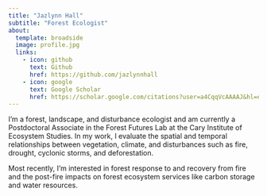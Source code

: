 ```yaml
---
title: "Jazlynn Hall"
subtitle: "Forest Ecologist"
about:
  template: broadside
  image: profile.jpg
  links:
    - icon: github
      text: Github
      href: https://github.com/jazlynnhall
    - icon: google
      text: Google Scholar
      href: https://scholar.google.com/citations?user=a4CqqVcAAAAJ&hl=en&oi=ao
---
```


I'm a forest, landscape, and disturbance ecologist and am currently a Postdoctoral Associate in the Forest Futures Lab at the Cary Institute of Ecosystem Studies. In my work, I evaluate the spatial and temporal relationships between vegetation, climate, and disturbances such as fire, drought, cyclonic storms, and deforestation.

Most recently, I'm interested in forest response to and recovery from fire and the post-fire impacts on forest ecosystem services like carbon storage and water resources.
